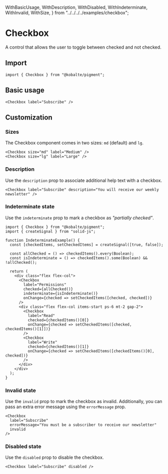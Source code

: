   WithBasicUsage,
  WithDescription,
  WithDisabled,
  WithIndeterminate,
  WithInvalid,
  WithSize,
} from "../../../../examples/checkbox";

# Checkbox

A control that allows the user to toggle between checked and not checked.

## Import

```tsx
import { Checkbox } from "@kobalte/pigment";
```

## Basic usage

<Preview>
  <WithBasicUsage />
</Preview>

```tsx
<Checkbox label="Subscribe" />
```

## Customization

### Sizes

The Checkbox component comes in two sizes: `md` (default) and `lg`.

<Preview>
  <WithSize />
</Preview>

```tsx
<Checkbox size="md" label="Medium" />
<Checkbox size="lg" label="Large" />
```

### Description

Use the `description` prop to associate additional help text with a checkbox.

<Preview>
  <WithDescription />
</Preview>

```tsx
<Checkbox label="Subscribe" description="You will receive our weekly newsletter" />
```

### Indeterminate state

Use the `indeterminate` prop to mark a checkbox as _"partially checked"_.

<Preview>
  <WithIndeterminate />
</Preview>

```tsx {7, 14}
import { Checkbox } from "@kobalte/pigment";
import { createSignal } from "solid-js";

function IndeterminateExample() {
  const [checkedItems, setCheckedItems] = createSignal([true, false]);

  const allChecked = () => checkedItems().every(Boolean);
  const isIndeterminate = () => checkedItems().some(Boolean) && !allChecked();

  return (
    <div class="flex flex-col">
      <Checkbox
        label="Permissions"
        checked={allChecked()}
        indeterminate={isIndeterminate()}
        onChange={checked => setCheckedItems([checked, checked])}
      />
      <div class="flex flex-col items-start ps-6 mt-2 gap-2">
        <Checkbox
          label="Read"
          checked={checkedItems()[0]}
          onChange={checked => setCheckedItems([checked, checkedItems()[1]])}
        />
        <Checkbox
          label="Write"
          checked={checkedItems()[1]}
          onChange={checked => setCheckedItems([checkedItems()[0], checked])}
        />
      </div>
    </div>
  );
}
```

### Invalid state

Use the `invalid` prop to mark the checkbox as invalid. Additionally, you can pass an extra error message using the `errorMessage` prop.

<Preview>
  <WithInvalid />
</Preview>

```tsx
<Checkbox
  label="Subscribe"
  errorMessage="You must be a subscriber to receive our newsletter"
  invalid
/>
```

### Disabled state

Use the `disabled` prop to disable the checkbox.

<Preview>
  <WithDisabled />
</Preview>

```tsx
<Checkbox label="Subscribe" disabled />
```

